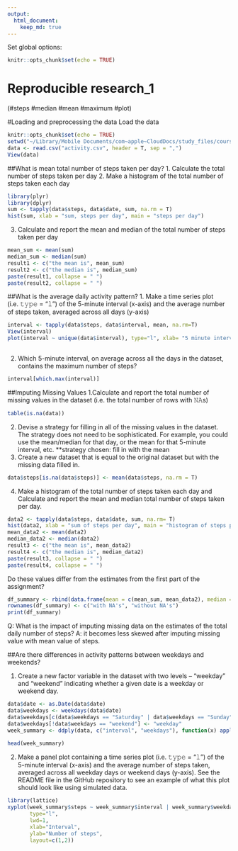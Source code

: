 ```yaml
---
output: 
  html_document: 
    keep_md: true
---
```


Set global options: 
```r
knitr::opts_chunk$set(echo = TRUE)
```

Reproducible research_1 
==============================
(#steps #median #mean #maximum #plot)

#Loading and preprocessing the data
Load the data
```r
knitr::opts_chunk$set(echo = TRUE)
setwd("~/Library/Mobile Documents/com~apple~CloudDocs/study_files/coursera/5. Reproducible Research")
data <- read.csv("activity.csv", header = T, sep = ",")
View(data)
```

##What is mean total number of steps taken per day?
1. Calculate the total number of steps taken per day
2. Make a histogram of the total number of steps taken each day
```r
library(plyr)
library(dplyr)
sum <- tapply(data$steps, data$date, sum, na.rm = T)
hist(sum, xlab = "sum, steps per day", main = "steps per day")
```

3. Calculate and report the mean and median of the total number of steps taken per day
```r
mean_sum <- mean(sum)
median_sum <- median(sum)
result1 <- c("the mean is", mean_sum)
result2 <- c("the median is", median_sum)
paste(result1, collapse = " ")
paste(result2, collapse = " ")
```


##What is the average daily activity pattern?
1. Make a time series plot (i.e. 𝚝𝚢𝚙𝚎 = "𝚕") of the 5-minute interval (x-axis) and the average number of steps taken, averaged across all days (y-axis)
```r
interval <- tapply(data$steps, data$interval, mean, na.rm=T)
View(interval)
plot(interval ~ unique(data$interval), type="l", xlab= "5 minute interval")
  
```

2. Which 5-minute interval, on average across all the days in the dataset, contains the maximum number of steps?
```r
interval[which.max(interval)]
```

##Imputing Missing Values
1.Calculate and report the total number of missing values in the dataset (i.e. the total number of rows with 𝙽𝙰s)
```r
table(is.na(data))
```

2. Devise a strategy for filling in all of the missing values in the dataset. The strategy does not need to be sophisticated. For example, you could use the mean/median for that day, or the mean for that 5-minute interval, etc.
**strategy chosen: fill in with the mean 
3. Create a new dataset that is equal to the original dataset but with the missing data filled in.
```r
data$steps[is.na(data$steps)] <- mean(data$steps, na.rm = T)
```

4. Make a histogram of the total number of steps taken each day and Calculate and report the mean and median total number of steps taken per day.
```r
data2 <- tapply(data$steps, data$date, sum, na.rm= T)
hist(data2, xlab = "sum of steps per day", main = "histogram of steps per day")
mean_data2 <- mean(data2)
median_data2 <- median(data2)
result3 <- c("the mean is", mean_data2)
result4 <- c("the median is", median_data2)
paste(result3, collapse = " ")
paste(result4, collapse = " ")
```

Do these values differ from the estimates from the first part of the assignment? 
```r
df_summary <- rbind(data.frame(mean = c(mean_sum, mean_data2), median = c(median_sum, median_data2)))
rownames(df_summary) <- c("with NA's", "without NA's")
print(df_summary)
```
Q: What is the impact of imputing missing data on the estimates of the total daily number of steps?
A: it becomes less skewed after imputing missing value with mean value of steps.

##Are there differences in activity patterns between weekdays and weekends?

1. Create a new factor variable in the dataset with two levels – “weekday” and “weekend” indicating whether a given date is a weekday or weekend day.
```r
data$date <- as.Date(data$date)
data$weekdays <- weekdays(data$date)
data$weekdays[c(data$weekdays == "Saturday" | data$weekdays == "Sunday")] <- "weekend"
data$weekdays[!data$weekdays == "weekend"] <- "weekday"
week_summary <- ddply(data, c("interval", "weekdays"), function(x) apply(x[1], 
                                                                         2, mean))
head(week_summary)
```

2. Make a panel plot containing a time series plot (i.e. 𝚝𝚢𝚙𝚎 = "𝚕") of the 5-minute interval (x-axis) and the average number of steps taken, averaged across all weekday days or weekend days (y-axis). See the README file in the GitHub repository to see an example of what this plot should look like using simulated data.
```r
library(lattice)
xyplot(week_summary$steps ~ week_summary$interval | week_summary$weekdays,
       type="l", 
       lwd=1, 
       xlab="Interval", 
       ylab="Number of steps", 
       layout=c(1,2))
```
